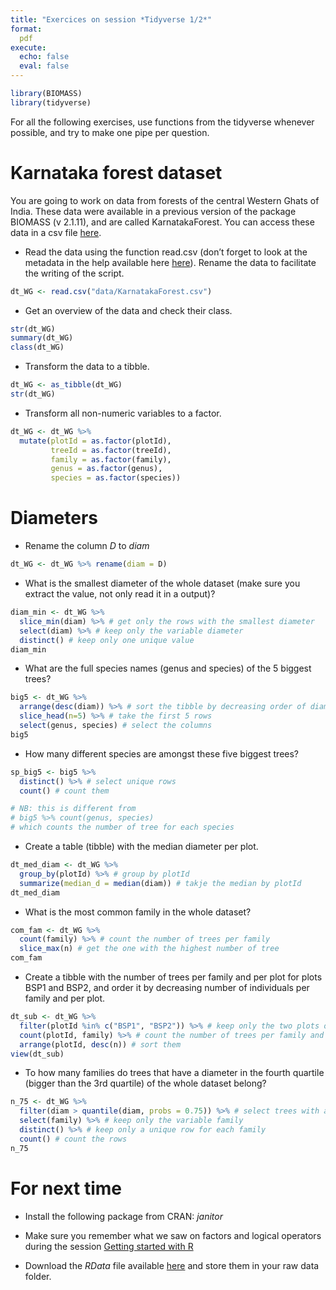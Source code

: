 ```yaml
---
title: "Exercices on session *Tidyverse 1/2*"
format:
  pdf
execute:
  echo: false 
  eval: false 
---
```


```r
library(BIOMASS)
library(tidyverse)
```

For all the following exercises, use functions from the tidyverse whenever possible, and try to make one pipe per question.

# Karnataka forest dataset

You are going to work on data from forests of the central Western Ghats of India.
These data were available in a previous version of the package BIOMASS (v 2.1.11), and are called KarnatakaForest.
You can access these data in a csv file [here](https://geraldinederroire.github.io/Course_R_Forest_Sciences/4_tidyverse/data/KarnatakaForest.csv){preview-link="false"}.

* Read the data using the function read.csv (don't forget to look at the metadata in the help available here [here](https://geraldinederroire.github.io/Course_R_Forest_Sciences/4_tidyverse/data/description-_KarnatakaForest.pdf){preview-link="false"}). 
Rename the data to facilitate the writing of the script.

```r
dt_WG <- read.csv("data/KarnatakaForest.csv")
```

* Get an overview of the data and check their class.

```r
str(dt_WG)
summary(dt_WG)
class(dt_WG)
```

* Transform the data to a tibble. 

```r
dt_WG <- as_tibble(dt_WG)
str(dt_WG)
```

* Transform all non-numeric variables to a factor.

```r
dt_WG <- dt_WG %>% 
  mutate(plotId = as.factor(plotId),
         treeId = as.factor(treeId),
         family = as.factor(family),
         genus = as.factor(genus),
         species = as.factor(species))
```

# Diameters

* Rename the column *D* to *diam*

```r
dt_WG <- dt_WG %>% rename(diam = D)
```

* What is the smallest diameter of the whole dataset (make sure you extract the value, not only read it in a output)?

```r
diam_min <- dt_WG %>% 
  slice_min(diam) %>% # get only the rows with the smallest diameter
  select(diam) %>% # keep only the variable diameter
  distinct() # keep only one unique value
diam_min
```


* What are the full species names (genus and species) of the 5 biggest trees?

```r
big5 <- dt_WG %>% 
  arrange(desc(diam)) %>% # sort the tibble by decreasing order of diameter
  slice_head(n=5) %>% # take the first 5 rows
  select(genus, species) # select the columns 
big5
```

* How many different species are amongst these five biggest trees?

```r
sp_big5 <- big5 %>% 
  distinct() %>% # select unique rows
  count() # count them

# NB: this is different from
# big5 %>% count(genus, species)
# which counts the number of tree for each species
```

* Create a table (tibble) with the median diameter per plot.

```r
dt_med_diam <- dt_WG %>% 
  group_by(plotId) %>% # group by plotId
  summarize(median_d = median(diam)) # takje the median by plotId
dt_med_diam
```

* What is the most common family in the whole dataset?

```r
com_fam <- dt_WG %>%
  count(family) %>% # count the number of trees per family
  slice_max(n) # get the one with the highest number of tree
com_fam
```

* Create a tibble with the number of trees per family and per plot for plots BSP1 and BSP2, and order it by decreasing number of individuals per family and per plot. 

```r
dt_sub <- dt_WG %>% 
  filter(plotId %in% c("BSP1", "BSP2")) %>% # keep only the two plots of interest
  count(plotId, family) %>% # count the number of trees per family and plot
  arrange(plotId, desc(n)) # sort them
view(dt_sub)
```

* To how many families do trees that have a diameter in the fourth quartile (bigger than the 3rd quartile) of the whole dataset belong?

```r
n_75 <- dt_WG %>% 
  filter(diam > quantile(diam, probs = 0.75)) %>% # select trees with a diameter in the fourth quartile
  select(family) %>% # keep only the variable family
  distinct() %>% # keep only a unique row for each family
  count() # count the rows
n_75
```


# For next time

* Install the following package from CRAN: *janitor*

* Make sure you remember what we saw on factors and logical operators during the session [Getting started with R](https://geraldinederroire.github.io/Course_R_Forest_Sciences/2_getting_started)

* Download the *RData* file available [here](https://geraldinederroire.github.io/Course_R_Forest_Sciences/4_tidyverse/data/data_tidyverse_2.RData){preview-link="false"}
and store them in your raw data folder.

